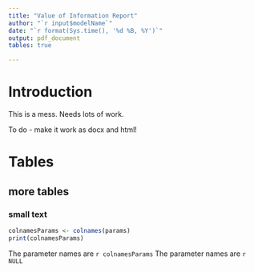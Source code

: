 ```yaml
---
title: "Value of Information Report"
author: "`r input$modelName`"
date: "`r format(Sys.time(), '%d %B, %Y')`"
output: pdf_document
tables: true

---
```

# Introduction

This is a mess. Needs lots of work.

To do - make it work as docx and html!

# Tables

## more tables

### small text
```r
colnamesParams <- colnames(params)
print(colnamesParams)
```


The parameter names are `r colnamesParams`
The parameter names are `r NULL`

\begin{footnotesize}

```r
#print(environment())
#print(values.imported(environment()))
#print(params)
# print(inb)
#if(values.imported(environment())){
#print(environment())
#library(xtable)
#options(xtable.comment = FALSE)
#options(xtable.booktabs = TRUE)
#EVPI <- cbind(pEVPI)
#colnames(EVPI) <- "Partial\ EVPI"
#EVPI
#if(input$format == "PDF") {
#xtable(EVPI, caption = paste("Partial EVPI values at lambda =", input$lambda))
#} else {print(EVPI)}
#print(EVPI)
#}
  
```

\end{footnotesize}
